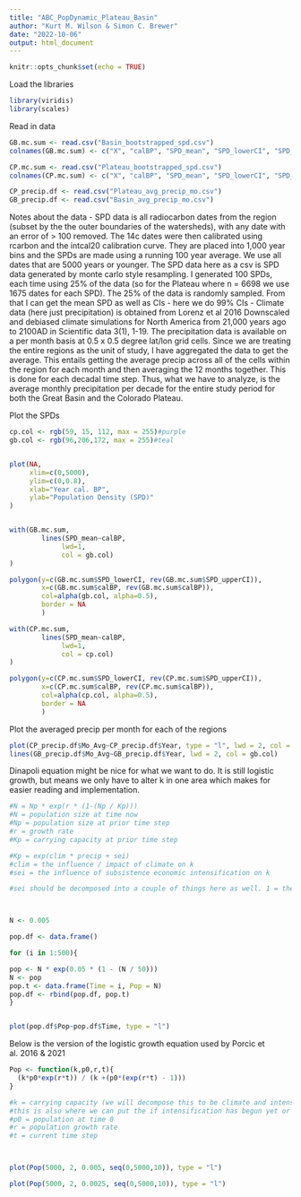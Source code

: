 ```yaml
---
title: "ABC_PopDynamic_Plateau_Basin"
author: "Kurt M. Wilson & Simon C. Brewer"
date: "2022-10-06"
output: html_document
---
```


```r
knitr::opts_chunk$set(echo = TRUE)
```

Load the libraries
```r
library(viridis)
library(scales)
```


Read in data
```r

GB.mc.sum <- read.csv("Basin_bootstrapped_spd.csv")
colnames(GB.mc.sum) <- c("X", "calBP", "SPD_mean", "SPD_lowerCI", "SPD_upperCI")

CP.mc.sum <- read.csv("Plateau_bootstrapped_spd.csv")
colnames(CP.mc.sum) <- c("X", "calBP", "SPD_mean", "SPD_lowerCI", "SPD_upperCI")

CP_precip.df <- read.csv("Plateau_avg_precip_mo.csv")
GB_precip.df <- read.csv("Basin_avg_precip_mo.csv")

```

Notes about the data
- SPD data is all radiocarbon dates from the region (subset by the the outer boundaries of the watersheds), with any date with an error of > 100 removed. The 14c dates were then calibrated using rcarbon and the intcal20 calibration curve. They are placed into 1,000 year bins and the SPDs are made using a running 100 year average. We use all dates that are 5000 years or younger. The SPD data here as a csv is SPD data generated by monte carlo style resampling. I generated 100 SPDs, each time using 25% of the data (so for the Plateau where n = 6698 we use 1675 dates for each SPD). The 25% of the data is randomly sampled. From that I can get the mean SPD as well as CIs - here we do 99% CIs
- Climate data (here just precipitation) is obtained from Lorenz et al 2016 Downscaled and debiased climate simulations for North America from 21,000 years ago to 2100AD in Scientific data 3(1), 1-19. The precipitation data is available on a per month basis at 0.5 x 0.5 degree lat/lon grid cells. Since we are treating the entire regions as the unit of study, I have aggregated the data to get the average. This entails getting the average precip across all of the cells within the region for each month and then averaging the 12 months together. This is done for each decadal time step. Thus, what we have to analyze, is the average monthly precipitation per decade for the entire study period for both the Great Basin and the Colorado Plateau.

Plot the SPDs
```r

cp.col <- rgb(59, 15, 112, max = 255)#purple
gb.col <- rgb(96,206,172, max = 255)#teal


plot(NA,
     xlim=c(0,5000),
     ylim=c(0,0.8),
     xlab="Year cal. BP",
     ylab="Population Density (SPD)"
)


with(GB.mc.sum,
        lines(SPD_mean~calBP,
             lwd=1,
             col = gb.col)
)

polygon(y=c(GB.mc.sum$SPD_lowerCI, rev(GB.mc.sum$SPD_upperCI)),
        x=c(GB.mc.sum$calBP, rev(GB.mc.sum$calBP)),
        col=alpha(gb.col, alpha=0.5),
        border = NA
        )

with(CP.mc.sum,
        lines(SPD_mean~calBP,
             lwd=1,
             col = cp.col)
)

polygon(y=c(CP.mc.sum$SPD_lowerCI, rev(CP.mc.sum$SPD_upperCI)),
        x=c(CP.mc.sum$calBP, rev(CP.mc.sum$calBP)),
        col=alpha(cp.col, alpha=0.5),
        border = NA
        )

```

Plot the averaged precip per month for each of the regions
```r
plot(CP_precip.df$Mo_Avg~CP_precip.df$Year, type = "l", lwd = 2, col = cp.col, ylim = c(22, 34))
lines(GB_precip.df$Mo_Avg~GB_precip.df$Year, lwd = 2, col = gb.col)

```

Dinapoli equation might be nice for what we want to do. It is still logistic growth, but means we only have to alter k in one area which makes for easier reading and implementation.
```r

#N = Np * exp(r * (1-(Np / Kp)))
#N = population size at time now
#Np = population size at prior time step
#r = growth rate
#Kp = carrying capacity at prior time step

#Kp = exp(clim * precip + sei)
#clim = the influence / impact of climate on k
#sei = the influence of subsistence economic intensification on k

#sei should be decomposed into a couple of things here as well. 1 = the binary for has it begun yet (0/1 depending on if we have hit the start year) and the amount of sei that has occurred. This could be done in several ways - either as its own growth model so that sei can increase, as a constant that increases each time step after SEI begins, or the third thing Simon & I spoke about (check notes)



N <- 0.005

pop.df <- data.frame()

for (i in 1:500){

pop <- N * exp(0.05 * (1 - (N / 50)))
N <- pop
pop.t <- data.frame(Time = i, Pop = N)
pop.df <- rbind(pop.df, pop.t)
}


plot(pop.df$Pop~pop.df$Time, type = "l")


```


Below is the version of the logistic growth equation used by Porcic et al. 2016 & 2021
```r

Pop <- function(k,p0,r,t){
  (k*p0*exp(r*t)) / (k +(p0*(exp(r*t) - 1)))
}

#k = carrying capacity (we will decompose this to be climate and intensification)
#this is also where we can put the if intensification has begun yet or not
#p0 = population at time 0
#r = population growth rate
#t = current time step



plot(Pop(5000, 2, 0.005, seq(0,5000,10)), type = "l")

plot(Pop(5000, 2, 0.0025, seq(0,5000,10)), type = "l")

```     
